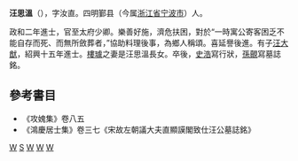 '''汪思溫'''（{{bd|1077年||1157年||}}），字汝直。四明鄞县（今属[[浙江省|浙江省]][[宁波市|宁波市]]）人。

政和二年進士，官至太府少卿。樂善好施，濟危扶困，對於“一時寓公寄客困乏不能自存而死、而無所斂葬者，”協助料理後事，為鄉人稱頌。喜延譽後進。有子[[汪大猷|汪大猷]]，紹興十五年進士。[[樓璩|樓璩]]之妻是汪思溫長女。卒後，[[史浩|史浩]]寫行狀，[[孫覿|孫覿]]寫墓誌銘。

==參考書目==
* 《攻媿集》卷八五
* 《鴻慶居士集》卷三七《宋故左朝議大夫直顯謨閣致仕汪公墓誌銘》

{{四明五老}}
[[Category:宋朝政治人物|W]]
[[Category:四明汪氏|S]]
[[Category:鄞县人|W]]
[[Category:四明五老|W]]
[[Category:宁波人|W]]